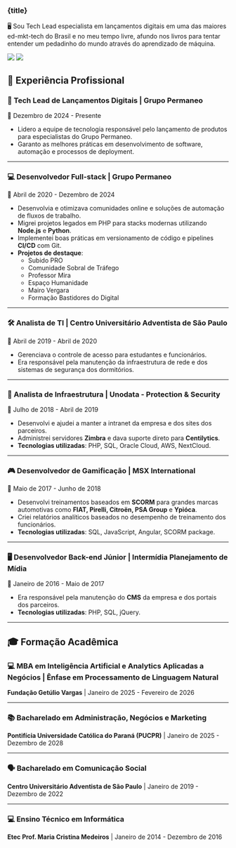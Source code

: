 
<h3 class="my-10 text-center text-xl font-bold">{title}</h3>

<p class="text-center">🖥️ Sou Tech Lead especialista em lançamentos digitais em uma das maiores ed-mkt-tech do Brasil e no meu tempo livre, afundo nos livros para tentar entender um pedadinho do mundo através do aprendizado de máquina.</p>

<img
  className="block dark:hidden"
  src="https://cdn.jsdelivr.net/gh/sun0225SUN/sun0225SUN/profile-snake-contrib/github-contribution-grid-snake.svg"
/>
<img
  className="hidden dark:block"
  src="https://cdn.jsdelivr.net/gh/sun0225SUN/sun0225SUN/profile-snake-contrib/github-contribution-grid-snake-dark.svg"
/>

## 📌 Experiência Profissional  

### 🎯 Tech Lead de Lançamentos Digitais | **Grupo Permaneo**  
📅 Dezembro de 2024 - Presente 

- Lidero a equipe de tecnologia responsável pelo lançamento de produtos para especialistas do Grupo Permaneo.  
- Garanto as melhores práticas em desenvolvimento de software, automação e processos de deployment.  

---

### 💻 Desenvolvedor Full-stack | **Grupo Permaneo**  
📅 Abril de 2020 - Dezembro de 2024

- Desenvolvia e otimizava comunidades online e soluções de automação de fluxos de trabalho.  
- Migrei projetos legados em PHP para stacks modernas utilizando **Node.js** e **Python**.  
- Implementei boas práticas em versionamento de código e pipelines **CI/CD** com Git.  
- **Projetos de destaque**:  
  - Subido PRO  
  - Comunidade Sobral de Tráfego  
  - Professor Mira  
  - Espaço Humanidade  
  - Mairo Vergara  
  - Formação Bastidores do Digital  

---

### 🛠 Analista de TI | **Centro Universitário Adventista de São Paulo**  
📅 Abril de 2019 - Abril de 2020

- Gerenciava o controle de acesso para estudantes e funcionários.  
- Era responsável pela manutenção da infraestrutura de rede e dos sistemas de segurança dos dormitórios.  

---

### 🔧 Analista de Infraestrutura | **Unodata - Protection & Security**  
📅 Julho de 2018 - Abril de 2019  

- Desenvolvi e ajudei a manter a intranet da empresa e dos sites dos parceiros.  
- Administrei servidores **Zimbra** e dava suporte direto para **Centilytics**.  
- **Tecnologias utilizadas**: PHP, SQL, Oracle Cloud, AWS, NextCloud.  

---

### 🎮 Desenvolvedor de Gamificação | **MSX International**  
📅 Maio de 2017 - Junho de 2018

- Desenvolvi treinamentos baseados em **SCORM** para grandes marcas automotivas como **FIAT, Pirelli, Citroën, PSA Group** e **Ypióca**.  
- Criei relatórios analíticos baseados no desempenho de treinamento dos funcionários.  
- **Tecnologias utilizadas**: SQL, JavaScript, Angular, SCORM package.  

---

### 🖥️ Desenvolvedor Back-end Júnior | **Intermídia Planejamento de Mídia**  
📅 Janeiro de 2016 - Maio de 2017

- Era responsável pela manutenção do **CMS** da empresa e dos portais dos parceiros.  
- **Tecnologias utilizadas**: PHP, SQL, jQuery.  

---

## 🎓 Formação Acadêmica  

### 💻 **MBA em Inteligência Artificial e Analytics Aplicadas a Negócios** | Ênfase em Processamento de Linguagem Natural
**Fundação Getúlio Vargas** | Janeiro de 2025 - Fevereiro de 2026

---

### 📚 **Bacharelado em Administração, Negócios e Marketing**  
**Pontifícia Universidade Católica do Paraná (PUCPR)** | Janeiro de 2025 - Dezembro de 2028  

---

### 🗣️ **Bacharelado em Comunicação Social**  
**Centro Universitário Adventista de São Paulo** | Janeiro de 2019 - Dezembro de 2022  

---

### 💻 **Ensino Técnico em Informática**  
**Etec Prof. Maria Cristina Medeiros**  | Janeiro de 2014 - Dezembro de 2016  
